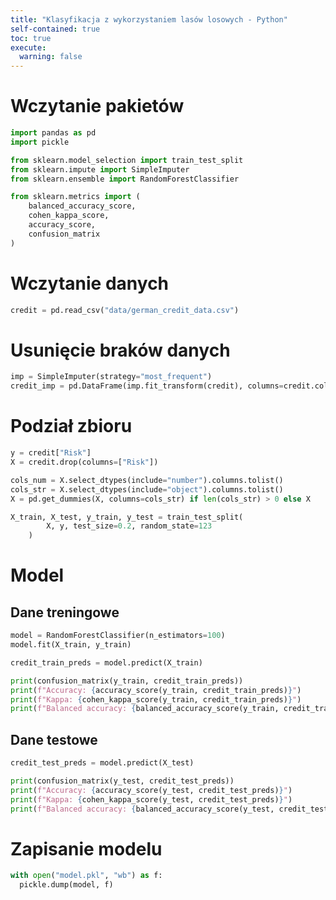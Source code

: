 ```yaml
---
title: "Klasyfikacja z wykorzystaniem lasów losowych - Python"
self-contained: true
toc: true
execute: 
  warning: false
---
```


# Wczytanie pakietów

```python
import pandas as pd
import pickle

from sklearn.model_selection import train_test_split
from sklearn.impute import SimpleImputer
from sklearn.ensemble import RandomForestClassifier

from sklearn.metrics import (
    balanced_accuracy_score,
    cohen_kappa_score,
    accuracy_score,
    confusion_matrix
)
```

# Wczytanie danych

```python
credit = pd.read_csv("data/german_credit_data.csv")
```

# Usunięcie braków danych

```python
imp = SimpleImputer(strategy="most_frequent")
credit_imp = pd.DataFrame(imp.fit_transform(credit), columns=credit.columns)
```

# Podział zbioru

```python
y = credit["Risk"]
X = credit.drop(columns=["Risk"])

cols_num = X.select_dtypes(include="number").columns.tolist()
cols_str = X.select_dtypes(include="object").columns.tolist()
X = pd.get_dummies(X, columns=cols_str) if len(cols_str) > 0 else X

X_train, X_test, y_train, y_test = train_test_split(
        X, y, test_size=0.2, random_state=123
    )
```

# Model

## Dane treningowe

```python
model = RandomForestClassifier(n_estimators=100)
model.fit(X_train, y_train)

credit_train_preds = model.predict(X_train)

print(confusion_matrix(y_train, credit_train_preds))
print(f"Accuracy: {accuracy_score(y_train, credit_train_preds)}")
print(f"Kappa: {cohen_kappa_score(y_train, credit_train_preds)}")
print(f"Balanced accuracy: {balanced_accuracy_score(y_train, credit_train_preds)}")
```

## Dane testowe

```python
credit_test_preds = model.predict(X_test)

print(confusion_matrix(y_test, credit_test_preds))
print(f"Accuracy: {accuracy_score(y_test, credit_test_preds)}")
print(f"Kappa: {cohen_kappa_score(y_test, credit_test_preds)}")
print(f"Balanced accuracy: {balanced_accuracy_score(y_test, credit_test_preds)}")

```

# Zapisanie modelu

```python
with open("model.pkl", "wb") as f:
  pickle.dump(model, f)
```

